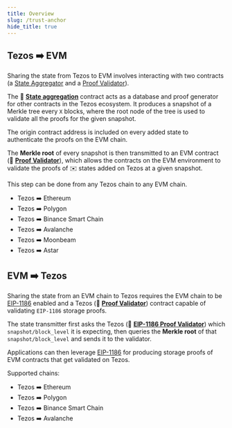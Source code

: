 ```yaml
---
title: Overview
slug: /trust-anchor
hide_title: true
---
```



## Tezos :arrow_right: EVM

Sharing the state from Tezos to EVM involves interacting with two contracts (a [State Aggregator](/relay-contracts/tezos/state) and a [Proof Validator](/relay-contracts/evm/validator)).

<center>
  <ThemedImage
    width="480px"
    sources={{
      light: useBaseUrl("/img/ibcf-relay-tezos-evm.svg"),
      dark: useBaseUrl("/img/ibcf-relay-tezos-evm-dark.svg"),
    }}
  />
</center>

<div class="padding-vert--md"></div>

The :ledger: [**State aggregation**](/relay-contracts/tezos/state) contract acts as a database and proof generator for other contracts in the Tezos ecosystem.
It produces a snapshot of a Merkle tree every `X` blocks, where the root node of the tree is used to validate all the proofs for the given snapshot.

The origin contract address is included on every added state to authenticate the proofs on the EVM chain.

The **Merkle root** of every snapshot is then transmitted to an EVM contract (:cop: [**Proof Validator**](/relay-contracts/evm/validator)), which allows the contracts on the EVM environment to validate the proofs of :envelope: states added on Tezos at a given snapshot.

This step can be done from any Tezos chain to any EVM chain.

- Tezos :arrow_right: Ethereum
- Tezos :arrow_right: Polygon
- Tezos :arrow_right: Binance Smart Chain
- Tezos :arrow_right: Avalanche
- Tezos :arrow_right: Moonbeam
- Tezos :arrow_right: Astar

## EVM :arrow_right: Tezos

Sharing the state from an EVM chain to Tezos requires the EVM chain to be [EIP-1186](https://eips.ethereum.org/EIPS/eip-1186) enabled and a Tezos (:cop: [**Proof Validator**](/relay-contracts/tezos/validator)) contract capable of validating `EIP-1186` storage proofs.

<center>
  <ThemedImage
    width="480px"
    sources={{
      light: useBaseUrl("/img/ibcf-relay-evm-tezos.svg"),
      dark: useBaseUrl("/img/ibcf-relay-evm-tezos-dark.svg"),
    }}
  />
</center>

<div class="padding-vert--md"></div>

The state transmitter first asks the Tezos (:cop: [**EIP-1186 Proof Validator**](/relay-contracts/tezos/validator)) which `snapshot/block_level` it is expecting, then queries the **Merkle root** of that `snapshot/block_level` and sends it to the validator.

Applications can then leverage [EIP-1186](https://eips.ethereum.org/EIPS/eip-1186) for producing storage proofs of EVM contracts that get validated on Tezos.

Supported chains:
- Tezos :arrow_right: Ethereum
- Tezos :arrow_right: Polygon
- Tezos :arrow_right: Binance Smart Chain
- Tezos :arrow_right: Avalanche
